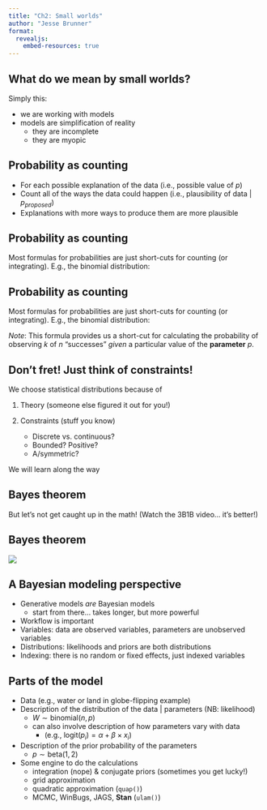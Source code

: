 ```yaml
---
title: "Ch2: Small worlds"
author: "Jesse Brunner"
format: 
  revealjs:
    embed-resources: true
---
```


## What do we mean by small worlds?

Simply this: 

-  we are working with models
-  models are simplification of reality
    -  they are incomplete
    -  they are myopic
  
## Probability as counting

-  For each possible explanation of the data (i.e., possible value of $p$)
-  Count all of the ways the data could happen (i.e., plausibility of data | $p_{proposed}$)
-  Explanations with more ways to produce them are more plausible


## Probability as counting {auto-animate=true}

Most formulas for probabilities are just short-cuts for counting (or integrating). E.g., the binomial distribution:

\begin{align}
\Pr(k \text{ of } n | p) &= \binom{n}{k}p^k(1-p)^{n-k} \\
             &= \frac{n!}{k!(n-k)!} p^k(1-p)^{n-k}
\end{align}


## Probability as counting {auto-animate=true}

Most formulas for probabilities are just short-cuts for counting (or integrating). E.g., the binomial distribution:

\begin{align}
\Pr(k \text{ of } n | p) &= \binom{n}{k}p^k(1-p)^{n-k} \\
             &= \frac{n!}{k!(n-k)!} p^k(1-p)^{n-k}
\end{align}

_Note_: This formula provides us a short-cut for calculating the probability of observing $k$ of $n$ "successes" _given_ a particular value of the **parameter** $p$.


## Don't fret! Just think of constraints!

We choose statistical distributions because of 

1.  Theory (someone else figured it out for you!)

2.  Constraints (stuff you know)
    * Discrete vs. continuous?
    * Bounded? Positive?
    * A/symmetric?

We will learn along the way

## Bayes theorem 
\begin{align} 
\Pr(p_i | k) &= \frac{\text{Probability of data} | p_i\times \text{Prior probability of }p_i}{\text{Probability of the data overall}} 
\end{align}

::: {.fragment .fade-in}
But let's not get caught up in the math! (Watch the 3B1B video... it's better!)
:::

## Bayes theorem 

![](3B1B_Bayes.png)

##  A Bayesian modeling perspective

* Generative models _are_ Bayesian models 
  * start from there... takes longer, but more powerful
* Workflow is important
* Variables: data are observed variables, parameters are unobserved variables
* Distributions: likelihoods and priors are both distributions
* Indexing: there is no random or fixed effects, just indexed variables


## Parts of the model {.smaller .incremental}

-  Data (e.g., water or land in globe-flipping example)
-  Description of the distribution of the data | parameters (NB: likelihood)
    * $W \sim \text{binomial}(n, p)$
    * can also involve description of how parameters vary with data
        - (e.g., $\text{logit}(p_i) = \alpha + \beta \times x_i$)
- Description of the prior probability of the parameters
    * $p \sim \text{beta}(1, 2)$
-  Some engine to do the calculations
    * integration (nope) & conjugate priors (sometimes you get lucky!)
    * grid approximation
    * quadratic approximation (`quap()`)
    * MCMC, WinBugs, JAGS, **Stan** (`ulam()`)
